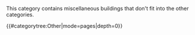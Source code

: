 This category contains miscellaneous buildings that don't fit into the other categories.

{{#categorytree:Other|mode=pages|depth=0}}
